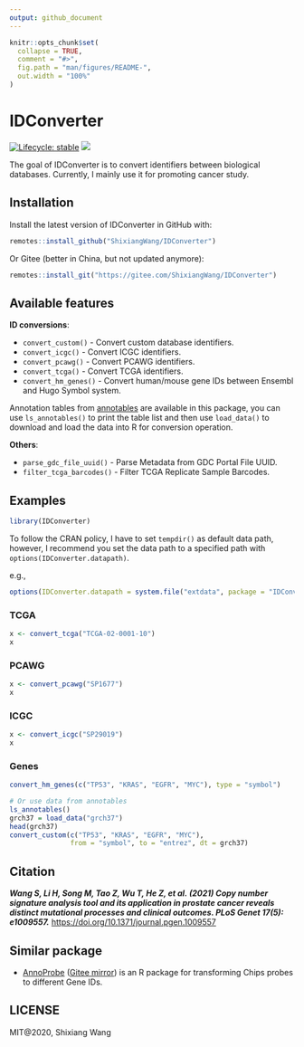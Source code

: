 ```yaml
---
output: github_document
---
```


<!-- README.md is generated from README.Rmd. Please edit that file -->

```r
knitr::opts_chunk$set(
  collapse = TRUE,
  comment = "#>",
  fig.path = "man/figures/README-",
  out.width = "100%"
)
```

# IDConverter

<!-- badges: start -->
[![Lifecycle: stable](https://img.shields.io/badge/lifecycle-stable-brightgreen.svg)](https://lifecycle.r-lib.org/articles/stages.html)
[![](https://cranlogs.r-pkg.org/badges/grand-total/IDConverter?color=orange)](https://cran.r-project.org/package=IDConverter)
<!-- badges: end -->

The goal of IDConverter is to convert identifiers between biological databases.
Currently, I mainly use it for promoting cancer study.

## Installation

Install the latest version of IDConverter in GitHub with:

``` r
remotes::install_github("ShixiangWang/IDConverter")
```

Or Gitee (better in China, but not updated anymore):

```r
remotes::install_git("https://gitee.com/ShixiangWang/IDConverter")
```

## Available features

**ID conversions**:

- `convert_custom()` - Convert custom database identifiers.
- `convert_icgc()` - Convert ICGC identifiers.
- `convert_pcawg()` - Convert PCAWG identifiers.
- `convert_tcga()` - Convert TCGA identifiers.
- `convert_hm_genes()` - Convert human/mouse gene IDs between Ensembl and Hugo Symbol system.

Annotation tables from [annotables](https://github.com/stephenturner/annotables) are available
in this package, you can use `ls_annotables()` to print the table list and then use
`load_data()` to download and load the data into R for conversion operation.

**Others**:

- `parse_gdc_file_uuid()` - Parse Metadata from GDC Portal File UUID.
- `filter_tcga_barcodes()` - Filter TCGA Replicate Sample Barcodes.

## Examples

```r
library(IDConverter)
```

To follow the CRAN policy, I have to set `tempdir()` as default data path,
however, I recommend you set the data path to a specified path with
`options(IDConverter.datapath)`.

e.g.,

```r
options(IDConverter.datapath = system.file("extdata", package = "IDConverter"))
```

### TCGA

```r
x <- convert_tcga("TCGA-02-0001-10")
x
```

### PCAWG

```r
x <- convert_pcawg("SP1677")
x
```

### ICGC

```r
x <- convert_icgc("SP29019")
x
```

### Genes

```r
convert_hm_genes(c("TP53", "KRAS", "EGFR", "MYC"), type = "symbol")

# Or use data from annotables
ls_annotables()
grch37 = load_data("grch37")
head(grch37)
convert_custom(c("TP53", "KRAS", "EGFR", "MYC"),
               from = "symbol", to = "entrez", dt = grch37)
```


## Citation

***Wang S, Li H, Song M, Tao Z, Wu T, He Z, et al. (2021) Copy
number signature analysis tool and its application in prostate
cancer reveals distinct mutational processes and clinical outcomes.
PLoS Genet 17(5): e1009557.***
<https://doi.org/10.1371/journal.pgen.1009557>

## Similar package

- [AnnoProbe](https://github.com/jmzeng1314/AnnoProbe/) ([Gitee mirror](https://gitee.com/jmzeng/annoprobe)) is an R package for transforming Chips probes to different Gene IDs.

## LICENSE

MIT\@2020, Shixiang Wang
